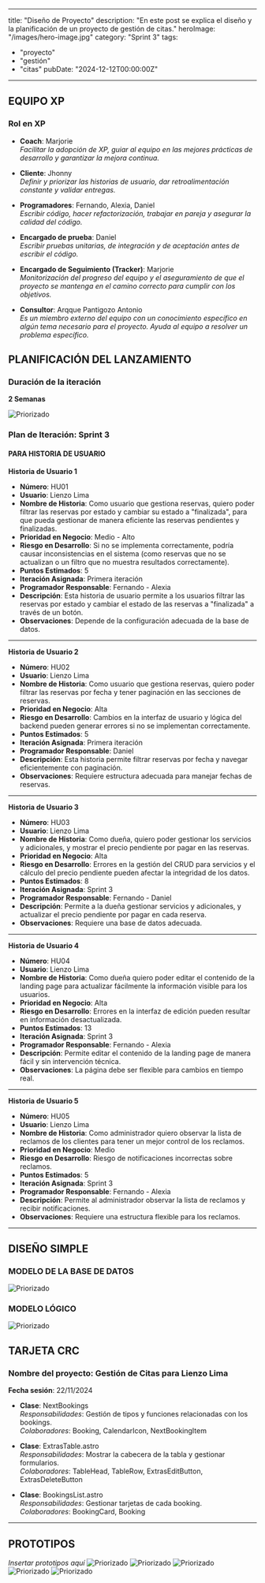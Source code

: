 
---
title: "Diseño de Proyecto"
description: "En este post se explica el diseño y la planificación de un proyecto de gestión de citas."
heroImage: "/images/hero-image.jpg"
category: "Sprint 3"
tags: 
  - "proyecto"
  - "gestión"
  - "citas"
pubDate: "2024-12-12T00:00:00Z"
---
## EQUIPO XP

### Rol en XP

- **Coach**: Marjorie  
  *Facilitar la adopción de XP, guiar al equipo en las mejores prácticas de desarrollo y garantizar la mejora continua.*
  
- **Cliente**: Jhonny  
  *Definir y priorizar las historias de usuario, dar retroalimentación constante y validar entregas.*
  
- **Programadores**: Fernando, Alexia, Daniel  
  *Escribir código, hacer refactorización, trabajar en pareja y asegurar la calidad del código.*
  
- **Encargado de prueba**: Daniel  
  *Escribir pruebas unitarias, de integración y de aceptación antes de escribir el código.*
  
- **Encargado de Seguimiento (Tracker)**: Marjorie  
  *Monitorización del progreso del equipo y el aseguramiento de que el proyecto se mantenga en el camino correcto para cumplir con los objetivos.*
  
- **Consultor**: Arqque Pantigozo Antonio  
  *Es un miembro externo del equipo con un conocimiento específico en algún tema necesario para el proyecto. Ayuda al equipo a resolver un problema específico.*

## PLANIFICACIÓN DEL LANZAMIENTO

### Duración de la iteración
**2 Semanas**

![Priorizado](../../assets/images/calendario_sprint3.jpeg)

### Plan de Iteración: Sprint 3

#### PARA HISTORIA DE USUARIO

**Historia de Usuario 1**  
- **Número**: HU01  
- **Usuario**: Lienzo Lima  
- **Nombre de Historia**: Como usuario que gestiona reservas, quiero poder filtrar las reservas por estado y cambiar su estado a "finalizada", para que pueda gestionar de manera eficiente las reservas pendientes y finalizadas.  
- **Prioridad en Negocio**: Medio - Alto  
- **Riesgo en Desarrollo**: Si no se implementa correctamente, podría causar inconsistencias en el sistema (como reservas que no se actualizan o un filtro que no muestra resultados correctamente).  
- **Puntos Estimados**: 5  
- **Iteración Asignada**: Primera iteración  
- **Programador Responsable**: Fernando - Alexia  
- **Descripción**: Esta historia de usuario permite a los usuarios filtrar las reservas por estado y cambiar el estado de las reservas a "finalizada" a través de un botón.  
- **Observaciones**: Depende de la configuración adecuada de la base de datos.

---

**Historia de Usuario 2**  
- **Número**: HU02  
- **Usuario**: Lienzo Lima  
- **Nombre de Historia**: Como usuario que gestiona reservas, quiero poder filtrar las reservas por fecha y tener paginación en las secciones de reservas.  
- **Prioridad en Negocio**: Alta  
- **Riesgo en Desarrollo**: Cambios en la interfaz de usuario y lógica del backend pueden generar errores si no se implementan correctamente.  
- **Puntos Estimados**: 5  
- **Iteración Asignada**: Primera iteración  
- **Programador Responsable**: Daniel  
- **Descripción**: Esta historia permite filtrar reservas por fecha y navegar eficientemente con paginación.  
- **Observaciones**: Requiere estructura adecuada para manejar fechas de reservas.

---

**Historia de Usuario 3**  
- **Número**: HU03  
- **Usuario**: Lienzo Lima  
- **Nombre de Historia**: Como dueña, quiero poder gestionar los servicios y adicionales, y mostrar el precio pendiente por pagar en las reservas.  
- **Prioridad en Negocio**: Alta  
- **Riesgo en Desarrollo**: Errores en la gestión del CRUD para servicios y el cálculo del precio pendiente pueden afectar la integridad de los datos.  
- **Puntos Estimados**: 8  
- **Iteración Asignada**: Sprint 3  
- **Programador Responsable**: Fernando - Daniel  
- **Descripción**: Permite a la dueña gestionar servicios y adicionales, y actualizar el precio pendiente por pagar en cada reserva.  
- **Observaciones**: Requiere una base de datos adecuada.

---

**Historia de Usuario 4**  
- **Número**: HU04  
- **Usuario**: Lienzo Lima  
- **Nombre de Historia**: Como dueña quiero poder editar el contenido de la landing page para actualizar fácilmente la información visible para los usuarios.  
- **Prioridad en Negocio**: Alta  
- **Riesgo en Desarrollo**: Errores en la interfaz de edición pueden resultar en información desactualizada.  
- **Puntos Estimados**: 13  
- **Iteración Asignada**: Sprint 3  
- **Programador Responsable**: Fernando - Alexia  
- **Descripción**: Permite editar el contenido de la landing page de manera fácil y sin intervención técnica.  
- **Observaciones**: La página debe ser flexible para cambios en tiempo real.

---

**Historia de Usuario 5**  
- **Número**: HU05  
- **Usuario**: Lienzo Lima  
- **Nombre de Historia**: Como administrador quiero observar la lista de reclamos de los clientes para tener un mejor control de los reclamos.  
- **Prioridad en Negocio**: Medio  
- **Riesgo en Desarrollo**: Riesgo de notificaciones incorrectas sobre reclamos.  
- **Puntos Estimados**: 5  
- **Iteración Asignada**: Sprint 3  
- **Programador Responsable**: Fernando - Alexia  
- **Descripción**: Permite al administrador observar la lista de reclamos y recibir notificaciones.  
- **Observaciones**: Requiere una estructura flexible para los reclamos.

---

## DISEÑO SIMPLE

### MODELO DE LA BASE DE DATOS

![Priorizado](../../assets/images/modelo_datos.jpeg)

### MODELO LÓGICO

![Priorizado](../../assets/images/modelo_logico.jpeg)

## TARJETA CRC

### Nombre del proyecto: Gestión de Citas para Lienzo Lima  
**Fecha sesión**: 22/11/2024  

- **Clase**: NextBookings  
  *Responsabilidades*: Gestión de tipos y funciones relacionadas con los bookings.  
  *Colaboradores*: Booking, CalendarIcon, NextBookingItem

- **Clase**: ExtrasTable.astro  
  *Responsabilidades*: Mostrar la cabecera de la tabla y gestionar formularios.  
  *Colaboradores*: TableHead, TableRow, ExtrasEditButton, ExtrasDeleteButton

- **Clase**: BookingsList.astro  
  *Responsabilidades*: Gestionar tarjetas de cada booking.  
  *Colaboradores*: BookingCard, Booking

---

## PROTOTIPOS

*Insertar prototipos aquí*
![Priorizado](../../assets/images/proto1.jpeg)
![Priorizado](../../assets/images/proto2.jpeg)
![Priorizado](../../assets/images/proto3.jpeg)
![Priorizado](../../assets/images/proto4.jpeg)
![Priorizado](../../assets/images/proto5.jpeg)
